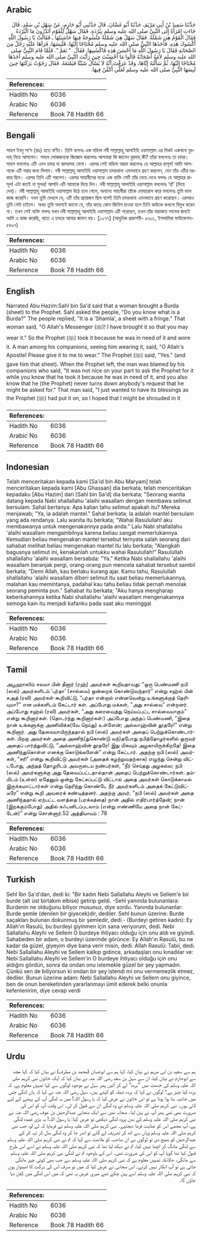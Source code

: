 ## Arabic


<div dir="rtl" lang="ar" style={{fontSize:'larger',backgroundColor:'#f8f9fa',padding:20}}>
حَدَّثَنَا سَعِيدُ بْنُ أَبِي مَرْيَمَ، حَدَّثَنَا أَبُو غَسَّانَ، قَالَ حَدَّثَنِي أَبُو حَازِمٍ، عَنْ سَهْلِ بْنِ سَعْدٍ، قَالَ جَاءَتِ امْرَأَةٌ إِلَى النَّبِيِّ صلى الله عليه وسلم بِبُرْدَةٍ‏.‏ فَقَالَ سَهْلٌ لِلْقَوْمِ أَتَدْرُونَ مَا الْبُرْدَةُ فَقَالَ الْقَوْمُ هِيَ شَمْلَةٌ‏.‏ فَقَالَ سَهْلٌ هِيَ شَمْلَةٌ مَنْسُوجَةٌ فِيهَا حَاشِيَتُهَا ـ فَقَالَتْ يَا رَسُولَ اللَّهِ أَكْسُوكَ هَذِهِ‏.‏ فَأَخَذَهَا النَّبِيُّ صلى الله عليه وسلم مُحْتَاجًا إِلَيْهَا، فَلَبِسَهَا، فَرَآهَا عَلَيْهِ رَجُلٌ مِنَ الصَّحَابَةِ فَقَالَ يَا رَسُولَ اللَّهِ مَا أَحْسَنَ هَذِهِ فَاكْسُنِيهَا‏.‏ فَقَالَ ‏ "‏ نَعَمْ ‏"‏‏.‏ فَلَمَّا قَامَ النَّبِيُّ صلى الله عليه وسلم لاَمَهُ أَصْحَابُهُ قَالُوا مَا أَحْسَنْتَ حِينَ رَأَيْتَ النَّبِيَّ صلى الله عليه وسلم أَخَذَهَا مُحْتَاجًا إِلَيْهَا، ثُمَّ سَأَلْتَهُ إِيَّاهَا، وَقَدْ عَرَفْتَ أَنَّهُ لاَ يُسْأَلُ شَيْئًا فَيَمْنَعَهُ‏.‏ فَقَالَ رَجَوْتُ بَرَكَتَهَا حِينَ لَبِسَهَا النَّبِيُّ صلى الله عليه وسلم لَعَلِّي أُكَفَّنُ فِيهَا‏.‏
</div>
<div style={{backgroundColor:'#f8f9fa',padding:20, marginBottom: 10}}><table> <thead> <tr> <th>References:</th> <th></th> </tr> </thead> <tbody><tr><td>Hadith No</td><td>6036</td></tr><tr><td>Arabic No</td><td>6036</td></tr><tr><td>Reference</td><td>Book 78 Hadith 66</td></tr></tbody></table></div>

## Bengali


<div dir="ltr" lang="bn" style={{fontSize:'larger',backgroundColor:'#f8f9fa',padding:20}}>
সাহল ইবনু সা‘দ (রাঃ) হতে বর্ণিত। তিনি বলেনঃ এক মহিলা নবী সাল্লাল্লাহু আলাইহি ওয়াসাল্লাম এর নিকট একখানা বুরদাহ্ নিয়ে আসলেন। সাহল লোকজনকে জিজ্ঞেস করলেনঃ আপনারা কি জানেন বুরদাহ্ কী? তাঁরা বললেনঃ তা চাদর। সাহল বললেনঃ এটি এমন চাদর যা ঝালরসহ বোনা। এরপর সেই মহিলা আরয করলেনঃ হে আল্লাহর রাসূল! আমি আপনাকে এটি পরার জন্য দিলাম। নবী সাল্লাল্লাহু আলাইহি ওয়াসাল্লাম চাদরখানা এমনভাবে গ্রহণ করলেন, যেন তাঁর এটির দরকার ছিল। এরপর তিনি এটি পরলেন। এরপর সাহাবীদের মধ্যে এক ব্যক্তি সেটি তাঁর দেহে দেখে বললঃ হে আল্লাহর রাসূল! এটা কতই না সুন্দর! আপনি এটি আমাকে দিয়ে দিন। নবী সাল্লাল্লাহু আলাইহি ওয়াসাল্লাম বললেনঃ ‘হাঁ’ (দিয়ে দেব)। নবী সাল্লাল্লাহু আলাইহি ওয়াসাল্লাম উঠে চলে গেলে, অন্যান্য সাহাবীরা তাঁকে দোষারোপ করে বললেনঃ তুমি ভাল কাজ করোনি। যখন তুমি দেখলে যে, এটি তাঁর প্রয়োজন ছিল বলেই তিনি চাদরখানা এমনভাবে গ্রহণ করেছেন। এরপরও তুমি সেটা চাইলে। অথচ তুমি অবশ্যই জানো যে, তাঁর কাছে কোন জিনিস চাওয়া হলে তিনি কাউকে কখনো বিমুখ করেন না। তখন সেই ব্যক্তি বললঃ যখন নবী সাল্লাল্লাহু আলাইহি ওয়াসাল্লাম এটি পরেছেন, তখন তাঁর বারাকাত লাভের জন্যই আমি এ কাজ করেছি, যাতে এ চাদরে আমার কাফন হয়। [১২৭৭] (আধুনিক প্রকাশনী- ৫৬০১, ইসলামিক ফাউন্ডেশন- ৫৪৯৭)
</div>
<div style={{backgroundColor:'#f8f9fa',padding:20, marginBottom: 10}}><table> <thead> <tr> <th>References:</th> <th></th> </tr> </thead> <tbody><tr><td>Hadith No</td><td>6036</td></tr><tr><td>Arabic No</td><td>6036</td></tr><tr><td>Reference</td><td>Book 78 Hadith 66</td></tr></tbody></table></div>

## English


<div dir="ltr" lang="en" style={{fontSize:'larger',backgroundColor:'#f8f9fa',padding:20}}>
Narrated Abu Hazim:Sahl bin Sa'd said that a woman brought a Burda (sheet) to the Prophet. Sahl asked the people, "Do you know what is a Burda?" The people replied, "It is a 'Shamla', a sheet with a fringe." That woman said, "O Allah's Messenger (ﷺ)! I have brought it so that you may wear it." So the Prophet (ﷺ) took it because he was in need of it and wore it. A man among his companions, seeing him wearing it, said, "O Allah's Apostle! Please give it to me to wear." The Prophet (ﷺ) said, "Yes." (and gave him that sheet). When the Prophet left, the man was blamed by his companions who said, "It was not nice on your part to ask the Prophet for it while you know that he took it because he was in need of it, and you also know that he (the Prophet) never turns down anybody's request that he might be asked for." That man said, "I just wanted to have its blessings as the Prophet (ﷺ) had put it on, so l hoped that I might be shrouded in it
</div>
<div style={{backgroundColor:'#f8f9fa',padding:20, marginBottom: 10}}><table> <thead> <tr> <th>References:</th> <th></th> </tr> </thead> <tbody><tr><td>Hadith No</td><td>6036</td></tr><tr><td>Arabic No</td><td>6036</td></tr><tr><td>Reference</td><td>Book 78 Hadith 66</td></tr></tbody></table></div>

## Indonesian


<div dir="ltr" lang="id" style={{fontSize:'larger',backgroundColor:'#f8f9fa',padding:20}}>
Telah menceritakan kepada kami [Sa'id bin Abu Maryam] telah menceritakan kepada kami [Abu Ghassan] dia berkata; telah menceritakan kepadaku [Abu Hazim] dari [Sahl bin Sa'd] dia berkata; "Seorang wanita datang kepada Nabi shallallahu 'alaihi wasallam dengan membawa selimut bersulam. Sahal bertanya: Apa kalian tahu selimut apakah itu? Mereka menjawab; "Ya, ia adalah mantel." Sahal berkata; Ia adalah mantel bersulam yang ada rendanya. Lalu wanita itu berkata; "Wahai Rasulullah! aku membawanya untuk mengenakannya pada anda." Lalu Nabi shallallahu 'alaihi wasallam mengambilnya karena beliau sangat memerlukannya. Kemudian beliau mengenakan mantel tersebut ternyata salah seorang dari sahabat melihat beliau mengenakan mantel itu lalu berkata; "Alangkah bagusnya selimut ini, kenakanlah untukku wahai Rasulullah!" Rasulullah shallallahu 'alaihi wasallam bersabda: "Ya." Ketika Nabi shallallahu 'alaihi wasallam beranjak pergi, orang-orang pun mencela sahabat tersebut sambil berkata; "Demi Allah, kau berlaku kurang ajar. Kamu tahu, Rasulullah shallallahu 'alaihi wasallam diberi selimut itu saat beliau memerlukannya, malahan kau memintanya, padahal kau tahu beliau tidak pernah menolak seorang peminta pun." Sahabat itu berkata; "Aku hanya mengharap keberkahannya ketika Nabi shallallahu 'alaihi wasallam mengenakannya semoga kain itu menjadi kafanku pada saat aku meninggal
</div>
<div style={{backgroundColor:'#f8f9fa',padding:20, marginBottom: 10}}><table> <thead> <tr> <th>References:</th> <th></th> </tr> </thead> <tbody><tr><td>Hadith No</td><td>6036</td></tr><tr><td>Arabic No</td><td>6036</td></tr><tr><td>Reference</td><td>Book 78 Hadith 66</td></tr></tbody></table></div>

## Tamil


<div dir="ltr" lang="ta" style={{fontSize:'larger',backgroundColor:'#f8f9fa',padding:20}}>
அபூஹாஸிம் சலமா பின் தீனார் (ரஹ்) அவர்கள் கூறியதாவது: “ஒரு பெண்மணி நபி (ஸல்) அவர்களிடம் ‘புர்தா’ (சால்வை) ஒன்றைக் கொண்டுவந்தார்” என்று சஹ்ல் பின் சஅத் (ரலி) அவர்கள் கூறிவிட்டு, “புர்தா என்றால் என்னவென்று உங்களுக்குத் தெரியுமா?” என மக்களிடம் கேட்டார் கள். அப்போது மக்கள், “அது சால்வை” என்றனர். அப்போது சஹ்ல் (ரலி) அவர்கள், “அது கரைவைத்து நெய்யப்பட்ட சால்வையாகும்” என்று கூறினார்கள். (தொடர்ந்து கூறினார்கள்:) அப்போது அந்தப் பெண்மணி, “இதை நான் உங்களுக்கு அணிவிக்க(வே நெய்து) உள்ளேன்; அல்லாஹ்வின் தூதரே!” என்று கூறினார். அது தேவையாயிருந்ததால் நபி (ஸல்) அவர்கள் அதைப் பெற்றுக்கொண்டார்கள். பிறகு அவர்கள் அதை அணிந்(துகொண்டு வந்)தபோது நபித்தோழர்களில் ஒருவர் அதைப் பார்த்துவிட்டு, “அல்லாஹ்வின் தூதரே! இது மிகவும் அழகாயிருக்கிறதே! இதை அணிந்துகொள்ள எனக்கு கொடுங்களேன்” என்று கேட்டார். அதற்கு நபி (ஸல்) அவர்கள், “சரி” என்று கூறிவிட்டு அவர்கள் (அதைக் கழற்றுவதற்காக) எழுந்து சென்று விட்டபோது, அந்தத் தோழரிடம் அவருடைய நண்பர்கள், “நீர் செய்தது அழகல்ல; நபி (ஸல்) அவர்களுக்கு அது தேவைப்பட்டதால்தான் அதைப் பெற்றுக்கொண்டார்கள். தம்மிடம் (உள்ள) ஏதேனும் ஒன்று கேட்கப்பட்டு விட்டால் அதை அவர்கள் கொடுக்காமல் இருக்கமாட்டார்கள் என்று தெரிந்து கொண்டே நீர் அவர்களிடம் அதைக் கேட்டுவிட்டீரே” என்று கூறி அவரைக் கண்டித்தனர். அதற்கு அவர், “நபி (ஸல்) அவர்கள் அதை அணிந்ததால் ஏற்பட்ட வளத்தை (பரக்கத்தை) நான் அதில் எதிர்பார்த்தேன்; நான் (இறக்கும்போது) அதில் கஃபனிடப்படலாம் (என்று எண்ணியே அதை நான் கேட்டேன்)” என்று சொன்னார்.52 அத்தியாயம் : 78
</div>
<div style={{backgroundColor:'#f8f9fa',padding:20, marginBottom: 10}}><table> <thead> <tr> <th>References:</th> <th></th> </tr> </thead> <tbody><tr><td>Hadith No</td><td>6036</td></tr><tr><td>Arabic No</td><td>6036</td></tr><tr><td>Reference</td><td>Book 78 Hadith 66</td></tr></tbody></table></div>

## Turkish


<div dir="ltr" lang="tr" style={{fontSize:'larger',backgroundColor:'#f8f9fa',padding:20}}>
Sehl İbn Sa'd'dan, dedi ki: "Bir kadın Nebi Sallallahu Aleyhi ve Sellem'e bir burde (alt üst birtakım elbise) getirip geldi. -Sehl yanında bulunanlara: Burdenin ne olduğunu biliyor musunuz, diye sordu. Yanında bulunanlar: Burde şemle (denilen bir giyecek)dir, dediler. Sehl bunun üzerine: Burde saçakları bulunan dokunmuş bir şemledir, dedi.- (Burdeyi getiren kadın): Ey Allah'ın Rasulü, bu burdeyi giyinmen için sana veriyorum, dedi. Nebi Sallallahu Aleyhi ve Sellem O burdeye ihtiyacı olduğu için onu aldı ve giyindi. Sahabeden bir adam, o burdeyi üzerinde görünce: Ey Allah'ın Rasulü, bu ne kadar da güzel, giyeyim diye bana verir misin, dedi. Allah Rasulü: Tabii, dedi. Nebi Sallallahu Aleyhi ve Sellem kalkıp gidince, arkadaşları onu kınadılar ve: Nebi Sallallahu Aleyhi ve Sellem'in O burdeye ihtiyacı olduğu için onu aldığını gördün, sonra da ondan onu istemekle güzel bir şey yapmadın. Çünkü sen de biliyorsun ki ondan bir şey istendi mi onu vermemezlik etmez, dediler. Bunun üzerine adam: Nebi Sallallahu Aleyhi ve Sellem onu giyince, ben de onun bereketinden yararlanmayı ümit ederek belki onunla kefenlenirim, diye cevap verdi
</div>
<div style={{backgroundColor:'#f8f9fa',padding:20, marginBottom: 10}}><table> <thead> <tr> <th>References:</th> <th></th> </tr> </thead> <tbody><tr><td>Hadith No</td><td>6036</td></tr><tr><td>Arabic No</td><td>6036</td></tr><tr><td>Reference</td><td>Book 78 Hadith 66</td></tr></tbody></table></div>

## Urdu


<div dir="rtl" lang="ur" style={{fontSize:'larger',backgroundColor:'#f8f9fa',padding:20}}>
ہم سے سعید بن ابی مریم نے بیان کیا، کہا ہم سے ابوغسان (محمد بن مطرف) نے بیان کیا کہ کہا مجھ سے ابوحازم نے بیان کیا، ان سے سہل بن سعد رضی اللہ عنہ نے بیان کیا کہ ایک خاتون نبی کریم صلی اللہ علیہ وسلم کی خدمت میں ”بردہ“ لے کر آئیں پھر سہل نے موجود لوگوں سے کہا تمہیں معلوم ہے، کہ بردہ کیا چیز ہے؟ لوگوں نے کہا کہ بردہ شملہ کو کہتے ہیں۔ سہل رضی اللہ عنہ نے کہا کہ ہاں لنگی جس میں حاشیہ بنا ہوا ہوتا ہے تو اس خاتون نے عرض کیا کہ یا رسول اللہ! میں یہ لنگی آپ کے پہننے کے لیے لائی ہوں۔ نبی کریم صلی اللہ علیہ وسلم نے وہ لنگی ان سے قبول کر لی۔ اس وقت آپ کو اس کی ضرورت بھی تھی پھر آپ نے پہن لیا۔ صحابہ میں سے ایک صحابی عبدالرحمٰن بن عوف رضی اللہ عنہ نے نبی کریم صلی اللہ علیہ وسلم کے بدن پروہ لنگی دیکھی تو عرض کیا: یا رسول اللہ! یہ بڑی عمدہ لنگی ہے، آپ مجھے اس کو عنایت فرما دیجئیے۔ نبی کریم صلی اللہ علیہ وسلم نے فرمایا کہ لے لو، جب نبی کریم صلی اللہ علیہ وسلم وہاں سے اٹھ کر تشریف لے گئے تو اندر جا کر وہ لنگی بدل کر تہہ کر کے عبدالرحمٰن کو بھیج دی تو لوگوں نے ان صاحب کو ملامت سے کہا کہ تم نے نبی کریم صلی اللہ علیہ وسلم سے لنگی مانگ کر اچھا نہیں کیا، تم نے دیکھ لیا تھا کہ نبی کریم صلی اللہ علیہ وسلم نے اسے اس طرح قبول کیا تھا گویا آپ کو اس کی ضرورت تھی۔ اس کے باوجود تم نے لنگی نبی کریم صلی اللہ علیہ وسلم سے مانگی، حالانکہ تمہیں معلوم ہے کہ نبی کریم صلی اللہ علیہ وسلم سے جب بھی کوئی چیز مانگی جاتی ہے تو آپ انکار نہیں کرتے۔ اس صحابی نے عرض کیا کہ میں تو صرف اس کی برکت کا امیدوار ہوں کہ نبی کریم صلی اللہ علیہ وسلم اسے پہن چکے تھے میری غرض یہ تھی کہ میں اس لنگی میں کفن دیا جاؤں گا۔
</div>
<div style={{backgroundColor:'#f8f9fa',padding:20, marginBottom: 10}}><table> <thead> <tr> <th>References:</th> <th></th> </tr> </thead> <tbody><tr><td>Hadith No</td><td>6036</td></tr><tr><td>Arabic No</td><td>6036</td></tr><tr><td>Reference</td><td>Book 78 Hadith 66</td></tr></tbody></table></div>